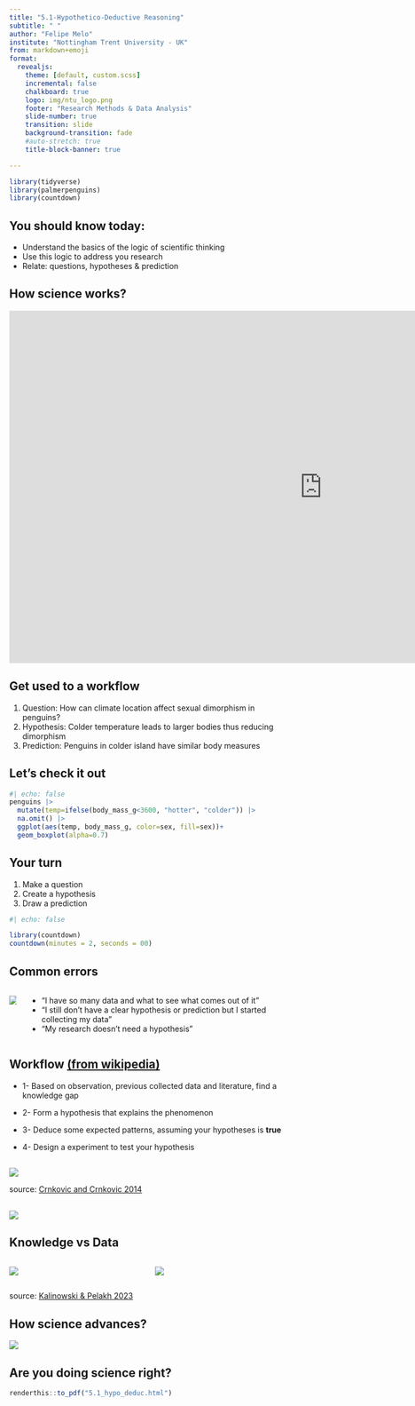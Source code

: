 ```yaml
---
title: "5.1-Hypothetico-Deductive Reasoning"
subtitle: " "
author: "Felipe Melo"
institute: "Nottingham Trent University - UK"
from: markdown+emoji
format:
  revealjs:
    theme: [default, custom.scss]
    incremental: false
    chalkboard: true
    logo: img/ntu_logo.png
    footer: "Research Methods & Data Analysis"
    slide-number: true
    transition: slide
    background-transition: fade
    #auto-stretch: true
    title-block-banner: true

---
```

```r
library(tidyverse)
library(palmerpenguins)
library(countdown)

```

## You should know today:

- Understand the basics of the logic of scientific thinking
- Use this logic to address you research
- Relate: questions, hypotheses & prediction


## How science works?

<iframe width="1128" height="635" src="https://www.youtube.com/embed/zYMq_-5ADas" title="The Hypothetico-Deductive Model" frameborder="0" allow="accelerometer; autoplay; clipboard-write; encrypted-media; gyroscope; picture-in-picture; web-share" referrerpolicy="strict-origin-when-cross-origin" allowfullscreen></iframe>

## Get used to a workflow
:::{.frament}

1) Question: How can climate location affect sexual dimorphism in penguins?
2) Hypothesis: Colder temperature leads to larger bodies thus reducing dimorphism
3) Prediction: Penguins in colder island have similar body measures
:::


## Let's check it out

```r
#| echo: false
penguins |> 
  mutate(temp=ifelse(body_mass_g<3600, "hotter", "colder")) |> 
  na.omit() |> 
  ggplot(aes(temp, body_mass_g, color=sex, fill=sex))+
  geom_boxplot(alpha=0.7)
```

## Your turn

1) Make a question
2) Create a hypothesis
3) Draw a prediction

```r
#| echo: false

library(countdown)
countdown(minutes = 2, seconds = 00)

```

## Common errors
:::{.columns}
:::{.column}

![](https://cdn.pixabay.com/photo/2013/07/13/10/42/traffic-157617_1280.png)

:::

:::{.column .incremental}
- "I have so many data and what to see what comes out of it"
- "I still don't have a clear hypothesis or prediction but I started collecting my data"
- "My research doesn't need a hypothesis"

:::
:::

## Workflow [(from wikipedia)](https://en.wikipedia.org/wiki/Hypothetico-deductive_model)
:::{.incremental}
- 1- Based on observation, previous collected data and literature, find a knowledge gap

- 2- Form a hypothesis that explains the phenomenon

- 3- Deduce some expected patterns, assuming your hypotheses is **true**

- 4- Design a experiment to test your hypothesis
:::

##
![](https://www.researchgate.net/profile/Gordana-Dodig-Crnkovic/publication/237257709/figure/fig2/AS:669504807915522@1536633793084/Diagram-describing-iterative-nature-of-the-hypothetico-deductive-method.png)

source: [Crnkovic and Crnkovic 2014](https://www.researchgate.net/publication/237257709_Computing_Curricula_Teaching_Theory_of_Science_to_Computer_Science_Students_Science_Education_Curriculum_Research_and_Development)

## 
![](img/bats_abs.png)

## Knowledge vs Data

:::{.columns}
:::{.column}
![](img/finch1.png)
:::

:::{.column}

![](img/finch2.png)

:::
:::

source: [Kalinowski & Pelakh 2023](https://onlinelibrary.wiley.com/doi/full/10.1002/tea.21892)


## How science advances?

![](https://cdn.prod.website-files.com/6609e5640a3868d8df142f19/660b2a9b7ce2e664f7152a33_kuhn-cycle.001.png)

## Are you doing science right?

```r

renderthis::to_pdf("5.1_hypo_deduc.html")
```



